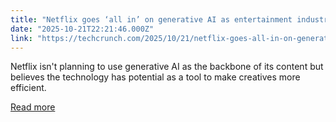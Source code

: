 ```yaml
---
title: "Netflix goes ‘all in’ on generative AI as entertainment industry remains divided"
date: "2025-10-21T22:21:46.000Z"
link: "https://techcrunch.com/2025/10/21/netflix-goes-all-in-on-generative-ai-as-entertainment-industry-remains-divided/"
---
```


Netflix isn't planning to use generative AI as the backbone of its content but believes the technology has potential as a tool to make creatives more efficient.

[Read more](https://techcrunch.com/2025/10/21/netflix-goes-all-in-on-generative-ai-as-entertainment-industry-remains-divided/)
